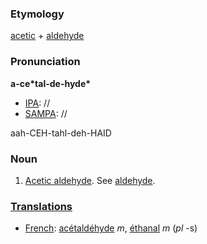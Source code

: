 ===Etymology===
[[acetic]] + [[aldehyde]]
===Pronunciation===
'''a-ce*tal-de-hyde*'''
*[[IPA]]: //
*[[SAMPA]]: //
aah-CEH-tahl-deh-HAID
===Noun===
#[[Acetic aldehyde]]. See [[aldehyde]].
===[[Translations]]===
*[[French]]: [[acétaldéhyde]] ''m'', [[éthanal]] ''m'' (''pl'' -s)